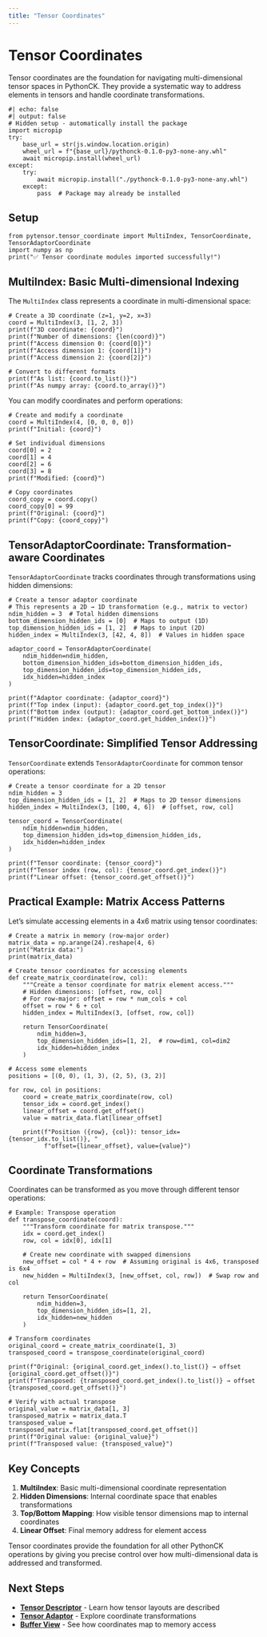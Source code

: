 ```yaml
---
title: "Tensor Coordinates"
---
```


# Tensor Coordinates

Tensor coordinates are the foundation for navigating multi-dimensional tensor spaces in PythonCK. They provide a systematic way to address elements in tensors and handle coordinate transformations.

```pyodide
#| echo: false
#| output: false
# Hidden setup - automatically install the package
import micropip
try:
    base_url = str(js.window.location.origin)
    wheel_url = f"{base_url}/pythonck-0.1.0-py3-none-any.whl"
    await micropip.install(wheel_url)
except:
    try:
        await micropip.install("./pythonck-0.1.0-py3-none-any.whl")
    except:
        pass  # Package may already be installed
```

## Setup

```pyodide
from pytensor.tensor_coordinate import MultiIndex, TensorCoordinate, TensorAdaptorCoordinate
import numpy as np
print("✅ Tensor coordinate modules imported successfully!")
```

## MultiIndex: Basic Multi-dimensional Indexing

The `MultiIndex` class represents a coordinate in multi-dimensional space:

```pyodide
# Create a 3D coordinate (z=1, y=2, x=3)
coord = MultiIndex(3, [1, 2, 3])
print(f"3D coordinate: {coord}")
print(f"Number of dimensions: {len(coord)}")
print(f"Access dimension 0: {coord[0]}")
print(f"Access dimension 1: {coord[1]}")
print(f"Access dimension 2: {coord[2]}")

# Convert to different formats
print(f"As list: {coord.to_list()}")
print(f"As numpy array: {coord.to_array()}")
```

You can modify coordinates and perform operations:

```pyodide
# Create and modify a coordinate
coord = MultiIndex(4, [0, 0, 0, 0])
print(f"Initial: {coord}")

# Set individual dimensions
coord[0] = 2
coord[1] = 4
coord[2] = 6
coord[3] = 8
print(f"Modified: {coord}")

# Copy coordinates
coord_copy = coord.copy()
coord_copy[0] = 99
print(f"Original: {coord}")
print(f"Copy: {coord_copy}")
```

## TensorAdaptorCoordinate: Transformation-aware Coordinates

`TensorAdaptorCoordinate` tracks coordinates through transformations using hidden dimensions:

```pyodide
# Create a tensor adaptor coordinate
# This represents a 2D → 1D transformation (e.g., matrix to vector)
ndim_hidden = 3  # Total hidden dimensions
bottom_dimension_hidden_ids = [0]  # Maps to output (1D)
top_dimension_hidden_ids = [1, 2]  # Maps to input (2D)
hidden_index = MultiIndex(3, [42, 4, 8])  # Values in hidden space

adaptor_coord = TensorAdaptorCoordinate(
    ndim_hidden=ndim_hidden,
    bottom_dimension_hidden_ids=bottom_dimension_hidden_ids,
    top_dimension_hidden_ids=top_dimension_hidden_ids,
    idx_hidden=hidden_index
)

print(f"Adaptor coordinate: {adaptor_coord}")
print(f"Top index (input): {adaptor_coord.get_top_index()}")
print(f"Bottom index (output): {adaptor_coord.get_bottom_index()}")
print(f"Hidden index: {adaptor_coord.get_hidden_index()}")
```

## TensorCoordinate: Simplified Tensor Addressing

`TensorCoordinate` extends `TensorAdaptorCoordinate` for common tensor operations:

```pyodide
# Create a tensor coordinate for a 2D tensor
ndim_hidden = 3
top_dimension_hidden_ids = [1, 2]  # Maps to 2D tensor dimensions
hidden_index = MultiIndex(3, [100, 4, 6])  # [offset, row, col]

tensor_coord = TensorCoordinate(
    ndim_hidden=ndim_hidden,
    top_dimension_hidden_ids=top_dimension_hidden_ids,
    idx_hidden=hidden_index
)

print(f"Tensor coordinate: {tensor_coord}")
print(f"Tensor index (row, col): {tensor_coord.get_index()}")
print(f"Linear offset: {tensor_coord.get_offset()}")
```

## Practical Example: Matrix Access Patterns

Let's simulate accessing elements in a 4x6 matrix using tensor coordinates:

```pyodide
# Create a matrix in memory (row-major order)
matrix_data = np.arange(24).reshape(4, 6)
print("Matrix data:")
print(matrix_data)

# Create tensor coordinates for accessing elements
def create_matrix_coordinate(row, col):
    """Create a tensor coordinate for matrix element access."""
    # Hidden dimensions: [offset, row, col]
    # For row-major: offset = row * num_cols + col
    offset = row * 6 + col
    hidden_index = MultiIndex(3, [offset, row, col])
    
    return TensorCoordinate(
        ndim_hidden=3,
        top_dimension_hidden_ids=[1, 2],  # row=dim1, col=dim2
        idx_hidden=hidden_index
    )

# Access some elements
positions = [(0, 0), (1, 3), (2, 5), (3, 2)]

for row, col in positions:
    coord = create_matrix_coordinate(row, col)
    tensor_idx = coord.get_index()
    linear_offset = coord.get_offset()
    value = matrix_data.flat[linear_offset]
    
    print(f"Position ({row}, {col}): tensor_idx={tensor_idx.to_list()}, "
          f"offset={linear_offset}, value={value}")
```

## Coordinate Transformations

Coordinates can be transformed as you move through different tensor operations:

```pyodide
# Example: Transpose operation
def transpose_coordinate(coord):
    """Transform coordinate for matrix transpose."""
    idx = coord.get_index()
    row, col = idx[0], idx[1]
    
    # Create new coordinate with swapped dimensions
    new_offset = col * 4 + row  # Assuming original is 4x6, transposed is 6x4
    new_hidden = MultiIndex(3, [new_offset, col, row])  # Swap row and col
    
    return TensorCoordinate(
        ndim_hidden=3,
        top_dimension_hidden_ids=[1, 2],
        idx_hidden=new_hidden
    )

# Transform coordinates
original_coord = create_matrix_coordinate(1, 3)
transposed_coord = transpose_coordinate(original_coord)

print(f"Original: {original_coord.get_index().to_list()} → offset {original_coord.get_offset()}")
print(f"Transposed: {transposed_coord.get_index().to_list()} → offset {transposed_coord.get_offset()}")

# Verify with actual transpose
original_value = matrix_data[1, 3]
transposed_matrix = matrix_data.T
transposed_value = transposed_matrix.flat[transposed_coord.get_offset()]
print(f"Original value: {original_value}")
print(f"Transposed value: {transposed_value}")
```

## Key Concepts

1. **MultiIndex**: Basic multi-dimensional coordinate representation
2. **Hidden Dimensions**: Internal coordinate space that enables transformations
3. **Top/Bottom Mapping**: How visible tensor dimensions map to internal coordinates
4. **Linear Offset**: Final memory address for element access

Tensor coordinates provide the foundation for all other PythonCK operations by giving you precise control over how multi-dimensional data is addressed and transformed.

## Next Steps

- **[Tensor Descriptor](tensor-descriptor.qmd)** - Learn how tensor layouts are described
- **[Tensor Adaptor](tensor-adaptor.qmd)** - Explore coordinate transformations
- **[Buffer View](buffer-view.qmd)** - See how coordinates map to memory access 